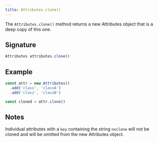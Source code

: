 ```yaml
---
title: Attributes.clone()
---
```


The `Attributes.clone()` method returns a new Attributes object that is a deep
copy of this one.

## Signature

```js
Attributes attributes.clone()
```

## Example

```js
const attr = new Attributes()
  .add('class', 'classA')
  .add('class', 'classB')

const cloned = attr.clone()
```

## Notes

Individual attributes with a `key` containing the string `noclone` will not
be cloned and will be omitted from the new Attributes object.
